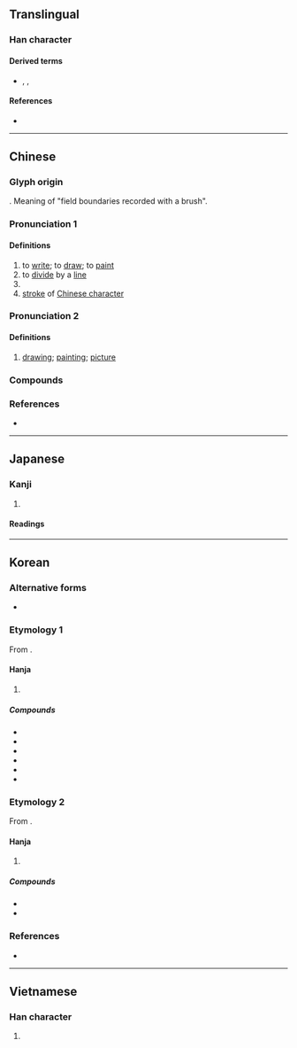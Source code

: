 {{also|画|劃|划|晝|書}}
{{character info}}
==Translingual==
{{CJKV-forms|畫|画|画|畵}}

===Han character===
{{Han char|rn=102|rad=田|as=07|sn=12|four=50106|canj=LGWM|ids=⿳⿱𦘒一田一}}

====Derived terms====
* {{l|mul|晝}}, {{l|mul|劃}}, {{l|mul|嫿}}

====References====
* {{Han ref|kx=0763.080|dkj=21859|dj=1172.180|hdz=42544.020|uh=756B|ud=30059|bh=B565|bd=46437}}

----

==Chinese==
{{zh-forms|s=画}}

===Glyph origin===
{{Han etym}}
{{Han compound|聿|画|t1=pen brush|t2=a field ([[田]]) enclosed on four sides|ls=ic}}. Meaning of "field boundaries recorded with a brush".

{{wikipedia|Stroke (CJK character)}}

===Pronunciation 1===
{{zh-pron
|m=huà
|m-s=
|dg=хуа3
|c=waak6
|c-t=
|g=fa5
|h=pfs=fa/va̍k
|h_note=fa - literary; va̍k - vernacular
|j=hua3
|mb=uà
|md=uăh/uâ/hĕk
|md_note=uăh - vernacular; uâ - literary; hĕk - when sense is covered by {{zh-l|*劃|to divide by a line; to devise; stroke}}
|mn=xm,sx,tp,km,mg,ta:ūi/xm,zz:ōa/qz,yl,tn,kh,tc:ōe/lk:ǒe/ml:hōa
|mn_note=ūi/ōa/ōe/ǒe - vernacular; hōa - literary (rare)
|mn-t=uê7/uêh8
|mn-t_note=uê7 - literary ("to write / to draw / to paint"); uêh8 - vernacular ("to divide by a line / to devise / stroke")
|w=3hho
|x=fa5/fa4
|x_note=fa5 - vernacular; fa4 - literary
|mc=2
|oc=2,2
|ma=y
|cat=v
}}

====Definitions====
{{zh-hanzi}}

# to [[write]]; to [[draw]]; to [[paint]]
# to [[divide]] by a [[line]]
# {{zh-alt-form|劃|to [[devise]]}}
# [[stroke]] of [[Chinese character]]

===Pronunciation 2===
{{zh-pron
|m=huà,er=y
|m-s=
|c=waa6,waa6-2
|c-t=
|g=
|h=pfs=fa/va̍k
|h_note=fa - literary; va̍k - vernacular
|j=
|mb=huā
|md=uăh/uâ
|md_note=uăh - vernacular; uâ - literary
|mn=xm,sx,tp,km,mg:ūi/xm,zz:ōa/qz,yl,tn,kh,tc:ōe/lk:ǒe/ml:hōa
|mn_note=ūi/ōa/ōe/ǒe - vernacular; hōa - literary (rare)
|mn-t=uê7
|x=
|dial=n
|mc=1
|oc=1,1
|ma=y
|cat=n
}}

====Definitions====
{{zh-hanzi}}

# [[drawing]]; [[painting]]; [[picture]] {{zh-mw|m,c:幅}}

===Compounds===
{{zh-der|畫板|畫報|畫筆|畫餅|畫餅充飢|畫布|畫冊|畫策|畫叉|畫叉兒​​|畫船|畫到|畫地為牢|畫棟雕樑|畫法|畫舫|畫符|畫幅|畫稿|畫工|畫供|畫虎類狗|畫虎類犬|畫夾|畫家|畫架|畫匠|畫境|畫具|畫卷|畫刊|畫框|畫框兒|畫廊|畫龍點睛|畫眉|畫面|畫皮|畫片兒|畫片|畫屏|畫譜|畫蛇添足|畫師|畫十字|畫室|畫壇|畫帖|畫圖|畫外音|畫像|畫行|畫押|畫頁|畫一|畫苑|畫院|畫展|畫知|畫脂鏤冰|畫中有詩|畫軸|畫心|一筆一畫|一筆畫|上畫|中國畫|人物畫|作畫|修母畫荻|充饑畫餅|兒童畫|凹版畫|刻畫|刻畫入微|刻畫無鹽|動作畫派|動員計畫|動漫畫|動畫|動畫影像|動畫片|動畫藝術|勾畫|北宗畫法|區域計畫|半途自畫|南宗畫法|原畫|口講指畫|古畫|喬喬畫畫|喬眉畫眼|國畫|圖案畫|圖畫|圖畫文字|圖畫書|壁畫|士大夫畫|套印版畫|套畫押字|套色版畫|妙畫通靈|孔版畫|字畫|安康計畫|宋畫|宋畫吳冶|宣傳畫|宣和畫譜|家庭計畫|實業計畫|寫意畫|小康計畫|山水畫|嵌瓷畫|嵌畫|嶺南畫派|工筆畫|巴黎畫派|帛畫|平版畫|平畫求長|年畫|龐貝壁畫|張敞畫眉|彗氾畫塗|彩畫|彫梁畫棟|戰略計畫|扉畫|投影畫|投影畫法|抽象畫|招貼畫|拼合版畫|指天畫地|指手畫腳|指東畫西|指畫|指頭畫|捲煙畫片|掇畫|描眉畫眼|插畫|擘畫|擬規畫圓|攝畫|教育計畫|敦煌壁畫|文人畫|文字畫|斷虀畫粥|方天畫戟|旗亭畫壁|明伙畫供|星戰計畫|書畫|書畫卯酉|書顛畫聖|木刻畫|木板畫|木炭畫|木版畫|木畫|板畫|染畫|歐母畫荻|正點背畫|毀瓦畫墁|比手畫腳|水彩畫|水粉畫|水陸畫|水墨畫|江山如畫|沒骨畫|油畫|波磔點畫|洋畫兒|溼壁畫|漆畫|漫畫|炭筆畫|為蛇畫足|照貓畫虎|版畫|玻璃畫|現代繪畫|琴棋書畫|生產計畫|界畫|畫一字|畫中人|畫伏狀|畫像石|畫像磚|畫卯|畫史|畫圖器|畫地成圖|畫地為獄|畫地而趨|畫地自限|畫堂|畫壺|畫字|畫工兒|畫影圖形|畫意|畫意詩情|畫戟|畫拉|畫料|畫時|畫會|畫梁雕棟|畫棟雕梁|畫棟飛雲|畫樓|畫水掀壁|畫派|畫畫兒|畫省|畫眉張敞|畫眉舉案|畫真|畫策設謀|畫糖|畫聖|畫荻|畫虎不成|畫虎成犬|畫虎成狗|畫蛇著足|畫角|畫諾|畫象|畫象磚|畫輪|畫閣|畫閣朱樓|畫風|畫餅充饑|畫黛彎蛾|畫鼓|眉如墨畫|眉目如畫|瞎畫|瞞眼畫|石版畫|磚畫|磨漆畫|筆畫|策畫|粉畫|粗畫|素人畫家|細密畫|組畫|經濟計畫|織畫|繡畫|繪畫|纖畫|纖細畫|罨畫|翎毛畫|考案畫|膚如刻畫|臨畫|自在畫|自由畫|舉鼎觀畫|花鳥畫|蛋彩畫|蠟畫|行政區畫|裱畫店|裸體畫|西洋畫|西畫|西那畫派|規畫|計畫|計畫生育|計畫經濟|詩中有畫|詩情畫意|諷刺畫|讀畫|貼畫|軟木畫|較如畫一|較若畫一|透視畫法|連營畫角|連環圖畫|連環畫|都市計畫|鉛筆畫|銀鉤鐵畫|銅版畫|鋼筆畫|鐵畫|鐵畫銀鉤|鑲嵌畫|院畫|院體畫|隨意畫|雕梁畫柱|雕梁畫棟|電腦動畫|靜物畫|韓幹畫馬|音感作畫|音畫|顜若畫一|風俗畫|風情畫|風景畫|鬼畫桃符|鬼畫符|鹿角畫|黑白畫|墨版版畫|點指畫字|點描畫法|點紙畫字|畫龍}}

===References===
* {{R:yue:Hanzi}}

{{zh-cat|Beginning}}

----

==Japanese==
{{ja-kanji forms|画|畫}}

===Kanji===
{{ja-kanji|grade=|rs=田07|shin=画}}

# {{rfdef|ja|sort=田07}}

====Readings====
{{ja-readings
|goon=え<ゑ, が<ぐわ, わく
|kanon=かい<くわい, かく<くわく
|kun=えが-く<ゑが-く, か-く, かぎ-る, はかりごと-, はか-る
}}

----

==Korean==

===Alternative forms===
* {{ko-l|[[화]], [[획]]|畵}}

===Etymology 1===
From {{der|ko|ltc|-}} {{ltc-l|畫|id=1}}. {{hanja-hunmong|화〯|hwa|人類#중02B|alt=𦘕}}

====Hanja====
{{ko-hanja-search}}
{{ko-hanja|그림|화}}

# {{hanja form of|화|[[picture]]; [[drawing]]; [[painting]]}}

=====Compounds=====
{{der-top3|Compounds}}
* {{ko-l|화면|畫面}}
* {{ko-l|화가|畫家}}
* {{ko-l|영화|映畫}}
* {{ko-l|만화|漫畫}}
* {{ko-l|벽화|壁畫}}
* {{ko-l|화룡점정|畫龍點睛}}
{{der-bottom}}

===Etymology 2===
From {{der|ko|ltc|-}} {{ltc-l|畫|id=2}}.

====Hanja====
{{ko-hanja|긋다|그을|획}}

# {{hanja form of|획|to [[draw]] a [[line]]; to [[mark#Verb|mark]]}}

=====Compounds=====
{{der-top3|Compounds}}
* {{ko-l|획수|畫數}}
* {{ko-l|획출|畫出}}
{{der-bottom}}

===References===
* {{R:hanjadoc|7655}}

----

==Vietnamese==

===Han character===
{{vi-hantu|[[hoạ]], [[hoạch]], [[vạch]], [[vệt]], [[dạch]], [[vệch]]|rs=田07}}

# {{rfdef|vi|sort=田07}}